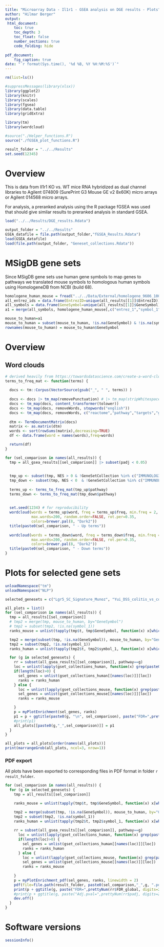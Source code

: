 ```yaml
---
title: "Microarray Data - Il1r1 - GSEA analysis on DGE results - Plots"
author: "Hilmar Berger"
output: 
 html_document:
    toc: true
    toc_depth: 3
    toc_float: false
    number_sections: true
    code_folding: hide
    
pdf_document:
    fig_caption: true
date: "`r format(Sys.time(), '%d %B, %Y %H:%M:%S')`"
---
```


```r
rm(list=ls())

#suppressMessages(library(xlsx))
library(ggplot2)
library(knitr)
library(scales)
library(fgsea)
library(data.table)
library(gridExtra)

library(tm)
library(wordcloud)

#source("./Helper_functions.R")
source("./fGSEA_plot_functions.R")

result_folder = "../../Results"
set.seed(12345)
```


# Overview

This is data from Il1r1 KO vs. WT mice RNA hybridized as dual channel libraries to Agilent 074809 (SurePrint G3 Mouse GE v2 8x60K) micro arrays or Agilent 014568 micro arrays. 

For analysis, a preranked analysis using the R package fGSEA was used that should give similar results to preranked analysis in standard GSEA. 


```r
load("../../Results/DGE_results.Rdata")
```

```r
output_folder = "../../Results"
GSEA_datafile = file.path(output_folder,"fGSEA_Results.Rdata")
load(GSEA_datafile)
load(file.path(output_folder, "Geneset_collections.Rdata"))
```


# MSigDB gene sets

Since MSigDB gene sets use human gene symbols to map genes to pathways we translated mouse symbols to homologous human symbols using HomologeneDB from NCBI (build 68). 


```r
homologene_human_mouse = fread("../../Data/External/homologene_9606_10090.txt")
all_entrez_ids = data.frame(EntrezID=unique(all_results[[1]]$EntrezID))
all_symbols = data.frame(GeneSymbol=unique(all_results[[1]]$GeneSymbol))
a1 = merge(all_symbols, homologene_human_mouse[,c("entrez_1","symbol_1","symbol_2"), with=F], by.x="GeneSymbol", by.y="symbol_2", all.x=T, sort=F)

mouse_to_human=a1
mouse_to_human = subset(mouse_to_human, !is.na(GeneSymbol) & !is.na(symbol_1) & !symbol_1 == "")
rownames(mouse_to_human) = mouse_to_human$GeneSymbol
```

# Overview

## Word clouds

```r
# derived heavily from https://towardsdatascience.com/create-a-word-cloud-with-r-bde3e7422e8a
terms_to_freq_mat <- function(terms) {
  
  docs <- tm::Corpus(VectorSource(gsub("_", " ", terms)) )
  
  docs <- docs |> tm_map(removePunctuation) # |> tm_map(stripWhitespace) |> tm_map(removeNumbers)
  docs <- tm_map(docs, content_transformer(tolower))
  docs <- tm_map(docs, removeWords, stopwords("english"))
  docs <- tm_map(docs, removeWords, c("reactome","pathway","targets","go","up","down","response","process","upv1","dnv1", "hallmark"))
  
  dtm <- TermDocumentMatrix(docs) 
  matrix <- as.matrix(dtm) 
  words <- sort(rowSums(matrix),decreasing=TRUE) 
  df <- data.frame(word = names(words),freq=words)

  return(df)
}
```


```r
for (sel_comparison in names(all_results)) {
  tmp = all_gsea_results[[sel_comparison]] |> subset(padj < 0.05)
  
  
  tmp_up <- subset(tmp, NES > 0 & !GeneSetCollection %in% c("IMMUNOLOGIC","MOTIF") )
  tmp_down <- subset(tmp, NES < 0  & !GeneSetCollection %in% c("IMMUNOLOGIC","MOTIF") )
  
  terms_up <- terms_to_freq_mat(tmp_up$pathway)
  terms_down <- terms_to_freq_mat(tmp_down$pathway)
  
  
  set.seed(1234) # for reproducibility 
  wordcloud(words = terms_up$word, freq = terms_up$freq, min.freq = 2,           
            max.words=200, random.order=FALSE, rot.per=0.35,            
            colors=brewer.pal(8, "Dark2"))
  title(paste0(sel_comparison, " - Up terms"))
  
  wordcloud(words = terms_down$word, freq = terms_down$freq, min.freq = 2,           
            max.words=200, random.order=FALSE, rot.per=0.35,            
            colors=brewer.pal(8, "Dark2"))
  title(paste0(sel_comparison, " - Down terms"))
}  
```



# Plots for selected gene sets

```r
unloadNamespace("tm")
unloadNamespace("NLP")
```


```r
selected_genesets = c("Lgr5_SC_Signature_Munoz", "Yui_DSS_colitis_vs_control_down", "Yui_DSS_colitis_vs_control_up", "Nozaki_SPEM_up", "Nozaki_SPEM_down", "HALLMARK_INTERFERON_GAMMA_RESPONSE", "HALLMARK_INTERFERON_ALPHA_RESPONSE", "HALLMARK_INFLAMMATORY_RESPONSE","HALLMARK_TNFA_SIGNALING_VIA_NFKB","Gregorieff_Yap_KO_up","Gregorieff_Yap_KO_down","Gregorieff_Yap_Tg_up","Gregorieff_Yap_Tg_down", "Yui_Fetal_vs_adult_up","Yui_Fetal_vs_adult_down")
```

```r
all_plots = list()
for (sel_comparison in names(all_results)) {
  tmp = all_results[[sel_comparison]]
  # tmp2 = merge(tmp, mouse_to_human, by="GeneSymbol")
  # tmp2 = subset(tmp2, !is.na(symbol_1))
  ranks_mouse = unlist(tapply(tmp$t, tmp$GeneSymbol, function(x) x[which(abs(x)==max(abs(x)))] ))

  tmp2 = merge(subset(tmp, !is.na(GeneSymbol)), mouse_to_human, by="GeneSymbol")
  tmp2 = subset(tmp2, !is.na(symbol_1))
  ranks_human = unlist(tapply(tmp2$t, tmp2$symbol_1, function(x) x[which(abs(x)==max(abs(x)))] ))

  for (g in selected_genesets) {
    rr = subset(all_gsea_results[[sel_comparison]], pathway==g)
    loc = unlist(lapply(gset_collections_human, function(x) grep(paste0("^",g,"$"), names(x) )))
    if(length(loc)>0) {
      sel_genes = unlist(gset_collections_human[[names(loc)]][loc])
      ranks = ranks_human
    } else {
      loc = unlist(lapply(gset_collections_mouse, function(x) grep(paste0("^",g,"$"), names(x) )))
      sel_genes = unlist(gset_collections_mouse[[names(loc)]][loc])
      ranks = ranks_mouse

    }
    p = myPlotEnrichment(sel_genes, ranks)
    p1 = p + ggtitle(paste0(g, "\n", sel_comparison), paste("FDR=",prettyNum(rr$FDR_global, digits=2),", p=",prettyNum(rr$pval, digits=2), ", ES=",prettyNum(rr$ES, digits=2), ", NES=",prettyNum(rr$NES, digits=2) ) )  + theme(title = element_text(size=12))
    #print(p1)
    all_plots[[paste0(g,"_",sel_comparison)]] = p1
  }  
}

all_plots = all_plots[order(names(all_plots))]
print(marrangeGrob(all_plots, ncol=3, nrow=1))

```


### PDF export

All plots have been exported to corresponding files in PDF format in folder `r result_folder`.

```r
for (sel_comparison in names(all_results)) {
  for (g in selected_genesets) {
    tmp = all_results[[sel_comparison]]

    ranks_mouse = unlist(tapply(tmp$t, tmp$GeneSymbol, function(x) x[which(abs(x)==max(abs(x)))] ))

    tmp2 = merge(subset(tmp, !is.na(GeneSymbol)), mouse_to_human, by="GeneSymbol")
    tmp2 = subset(tmp2, !is.na(symbol_1))
    ranks_human = unlist(tapply(tmp2$t, tmp2$symbol_1, function(x) x[which(abs(x)==max(abs(x)))] ))
    
    rr = subset(all_gsea_results[[sel_comparison]], pathway==g)
      loc = unlist(lapply(gset_collections_human, function(x) grep(paste0("^",g,"$"), names(x) )))
      if(length(loc)>0) {
        sel_genes = unlist(gset_collections_human[[names(loc)]][loc])
        ranks = ranks_human
      } else {
        loc = unlist(lapply(gset_collections_mouse, function(x) grep(paste0("^",g,"$"), names(x) )))
        sel_genes = unlist(gset_collections_mouse[[names(loc)]][loc])
        ranks = ranks_mouse
  
    }
    p = myPlotEnrichment_pdf(sel_genes, ranks, linewidth = 2)
    pdf(file=file.path(result_folder, paste0(sel_comparison,"_",g, ".pdf")), width=8, height = 6)
    print(p + ggtitle(g, paste("FDR=",prettyNum(rr$FDR_global, digits=2),", p=",prettyNum(rr$pval, digits=2), ", ES=",prettyNum(rr$ES, digits=2), ", NES=",prettyNum(rr$NES, digits=2) ) ) )
    #print(p + ggtitle(g, paste("Adj.pval=",prettyNum(rr$padj, digits=2), "ES=",prettyNum(rr$ES, digits=2), ", NES=",prettyNum(rr$NES, digits=2) ) ) )
    dev.off()
  }
}  
```



# Software versions

```r
sessionInfo()
```



